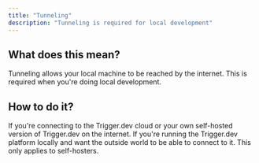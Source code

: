 ```yaml
---
title: "Tunneling"
description: "Tunneling is required for local development"
---
```


## What does this mean?

Tunneling allows your local machine to be reached by the internet. This is required when you're doing local development.

## How to do it?

<CardGroup cols={2}>
  <Card
    title="Local development"
    icon="car-tunnel"
    href="/documentation/guides/tunneling-localhost"
  >
    If you're connecting to the Trigger.dev cloud or your own self-hosted
    version of Trigger.dev on the internet.
  </Card>
  <Card
    title="Running the Trigger.dev platform locally"
    icon="train-tunnel"
    href="/documentation/guides/tunneling-platform"
  >
    If you're running the Trigger.dev platform locally and want the outside
    world to be able to connect to it. This only applies to self-hosters.
  </Card>
</CardGroup>
